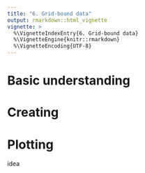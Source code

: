 ---
title: "6. Grid-bound data"
output: rmarkdown::html_vignette
vignette: >
  %\VignetteIndexEntry{6. Grid-bound data}
  %\VignetteEngine{knitr::rmarkdown}
  %\VignetteEncoding{UTF-8}
---

# Basic understanding

# Creating 


# Plotting 
idea
